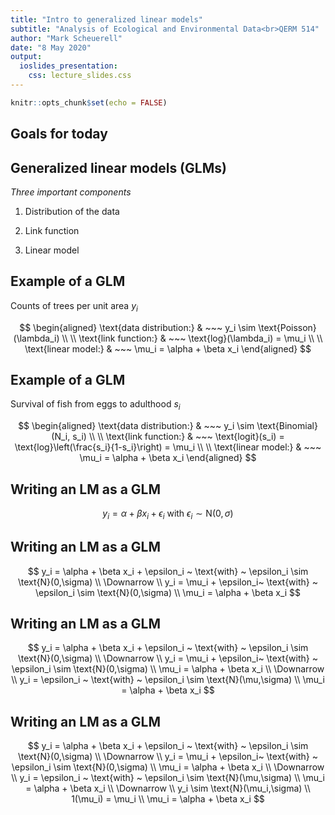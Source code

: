 ```yaml
---
title: "Intro to generalized linear models"
subtitle: "Analysis of Ecological and Environmental Data<br>QERM 514"
author: "Mark Scheuerell"
date: "8 May 2020"
output:
  ioslides_presentation:
    css: lecture_slides.css
---
```


```r
knitr::opts_chunk$set(echo = FALSE)
```


## Goals for today


## Generalized linear models (GLMs)

*Three important components*

1. Distribution of the data

2. Link function

3. Linear model


## Example of a GLM

Counts of trees per unit area $y_i$

$$
\begin{aligned}
\text{data distribution:} & ~~~ y_i \sim \text{Poisson}(\lambda_i) \\ \\
\text{link function:} & ~~~ \text{log}(\lambda_i) = \mu_i \\ \\
\text{linear model:} & ~~~ \mu_i = \alpha + \beta x_i
\end{aligned}
$$


## Example of a GLM

Survival of fish from eggs to adulthood $s_i$

$$
\begin{aligned}
\text{data distribution:} & ~~~ y_i \sim \text{Binomial}(N_i, s_i) \\ \\
\text{link function:} & ~~~ \text{logit}(s_i) = \text{log}\left(\frac{s_i}{1-s_i}\right) = \mu_i \\ \\
\text{linear model:} & ~~~ \mu_i = \alpha + \beta x_i
\end{aligned}
$$


## Writing an LM as a GLM

$$
y_i = \alpha + \beta x_i + \epsilon_i ~ \text{with} ~ \epsilon_i \sim \text{N}(0,\sigma)
$$


## Writing an LM as a GLM

$$
y_i = \alpha + \beta x_i + \epsilon_i ~ \text{with} ~ \epsilon_i \sim \text{N}(0,\sigma) \\
\Downarrow \\
y_i = \mu_i + \epsilon_i~ \text{with} ~ \epsilon_i \sim \text{N}(0,\sigma) \\
\mu_i = \alpha + \beta x_i
$$


## Writing an LM as a GLM

$$
y_i = \alpha + \beta x_i + \epsilon_i ~ \text{with} ~ \epsilon_i \sim \text{N}(0,\sigma) \\
\Downarrow \\
y_i = \mu_i + \epsilon_i~ \text{with} ~ \epsilon_i \sim \text{N}(0,\sigma) \\
\mu_i = \alpha + \beta x_i \\
\Downarrow \\
y_i = \epsilon_i ~ \text{with} ~  \epsilon_i \sim \text{N}(\mu,\sigma) \\
\mu_i = \alpha + \beta x_i
$$


## Writing an LM as a GLM

$$
y_i = \alpha + \beta x_i + \epsilon_i ~ \text{with} ~ \epsilon_i \sim \text{N}(0,\sigma) \\
\Downarrow \\
y_i = \mu_i + \epsilon_i~ \text{with} ~ \epsilon_i \sim \text{N}(0,\sigma) \\
\mu_i = \alpha + \beta x_i \\
\Downarrow \\
y_i = \epsilon_i ~ \text{with} ~  \epsilon_i \sim \text{N}(\mu,\sigma) \\
\mu_i = \alpha + \beta x_i \\
\Downarrow \\
y_i \sim \text{N}(\mu_i,\sigma) \\
1(\mu_i) = \mu_i \\
\mu_i = \alpha + \beta x_i
$$


